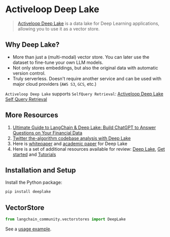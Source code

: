 # Activeloop Deep Lake

>[Activeloop Deep Lake](https://docs.activeloop.ai/) is a data lake for Deep Learning applications, allowing you to use it 
> as a vector store.

## Why Deep Lake?

- More than just a (multi-modal) vector store. You can later use the dataset to fine-tune your own LLM models.
- Not only stores embeddings, but also the original data with automatic version control.
- Truly serverless. Doesn't require another service and can be used with major cloud providers (`AWS S3`, `GCS`, etc.)

`Activeloop Deep Lake` supports `SelfQuery Retrieval`:
[Activeloop Deep Lake Self Query Retrieval](/docs/integrations/retrievers/self_query/activeloop_deeplake_self_query)


## More Resources

1. [Ultimate Guide to LangChain & Deep Lake: Build ChatGPT to Answer Questions on Your Financial Data](https://www.activeloop.ai/resources/ultimate-guide-to-lang-chain-deep-lake-build-chat-gpt-to-answer-questions-on-your-financial-data/)
2. [Twitter the-algorithm codebase analysis with Deep Lake](https://github.com/langchain-ai/langchain/blob/v0.2/cookbook/twitter-the-algorithm-analysis-deeplake.ipynb)
3. Here is [whitepaper](https://www.deeplake.ai/whitepaper) and [academic paper](https://arxiv.org/pdf/2209.10785.pdf) for Deep Lake
4. Here is a set of additional resources available for review: [Deep Lake](https://github.com/activeloopai/deeplake), [Get started](https://docs.activeloop.ai/getting-started) and [Tutorials](https://docs.activeloop.ai/hub-tutorials)

## Installation and Setup

Install the Python package:

```bash
pip install deeplake
```


## VectorStore

```python
from langchain_community.vectorstores import DeepLake
```

See a [usage example](/docs/integrations/vectorstores/activeloop_deeplake).
